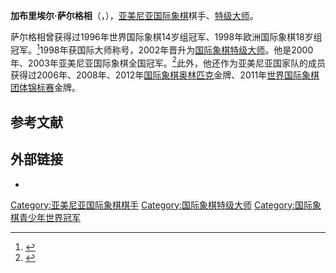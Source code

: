 {{noteTA
|T=zh-hans:加布里埃尔·萨尔格相;zh-hant:加布里埃爾·薩吉西揚;
|1=zh-hans:萨尔格相;zh-hant:薩吉西揚;
}}
{{Infobox chess player
|name = 加布里埃尔·萨尔格相
|image = GSargissian11.jpg
|caption = 
|birthname = Gabriel Eduardi Sargissian
|country = {{ARM}}
|birth_date = {{Birth date and age|1983|9|3}}
|birth_place =
|death_date = 
|death_place = 
|title = [[国际象棋特级大师|特级大师]]
|worldchampion = 
|womensworldchampion = 
|rating =
|peakrating = 2702（2015年12月）
|FideID = 13300881
}}
'''加布里埃尔·萨尔格相'''（{{lang-hy|Գաբրիել Էդուարդի Սարգսյան}}，{{bd|1983年|9月3日}}），[[亚美尼亚|亚美尼亚]][[国际象棋|国际象棋]]棋手、[[国际象棋特级大师|特级大师]]。

萨尔格相曾获得过1996年世界国际象棋14岁组冠军、1998年欧洲国际象棋18岁组冠军。<ref>{{cite web |url=http://www.chessgiants.am/index.php?Page=Sargissian&Lang=1 |title=Chess Giants |publisher=Chessgiants.am |date= |accessdate=2011-10-20 |deadurl=yes |archiveurl=https://web.archive.org/web/20111004221006/http://www.chessgiants.am/index.php?Page=Sargissian&Lang=1 |archivedate=2011-10-04 }}</ref>1998年获国际大师称号，2002年晋升为[[国际象棋特级大师|国际象棋特级大师]]。他是2000年、2003年亚美尼亚国际象棋全国冠军。<ref>{{cite web|title=All Champions of Armenia|url=http://www.armchess.am/all_ch_arm.htm|publisher=Armchess.am|accessdate=16 December 2011|archive-date=2012-01-20|archive-url=https://web.archive.org/web/20120120000741/http://www.armchess.am/all_ch_arm.htm|dead-url=no}}</ref>此外，他还作为亚美尼亚国家队的成员获得过2006年、2008年、2012年[[国际象棋奥林匹克|国际象棋奥林匹克]]金牌、2011年[[世界国际象棋团体锦标赛|世界国际象棋团体锦标赛]]金牌。

== 参考文献 ==
{{reflist}}

== 外部链接 ==
*{{chessgames player|id=49434}}

{{Chess-bio-stub}}
[[Category:亚美尼亚国际象棋棋手|Category:亚美尼亚国际象棋棋手]]
[[Category:国际象棋特级大师|Category:国际象棋特级大师]]
[[Category:国际象棋青少年世界冠军|Category:国际象棋青少年世界冠军]]